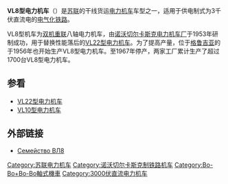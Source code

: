 {{Infobox Locomotive
| name = VL8<br/>ВЛ8
| image = ВЛ8-1232, Россия, Новосибирская область, МЖТ на станции Сеятель (Trainpix 12558).jpg
| caption = VL8-1232号机车
| type = [[电力机车|电力机车]]
| origin = {{USSR}}
| designer = 
| builder = [[诺沃切尔卡斯克电力机车厂|诺沃切尔卡斯克电力机车厂]]<br/>{{link-ru|第比利斯电力机车制造厂|Тбилисский электровозостроительный завод}}
| buildmodel = 
| ordernumber = 
| serialnumber = 
| roadnumber = 
| builddate = 1953年—1967年
| totalproduction  = 1,723台
| user = {{USSR}}<br/>{{RUS}}<br/>{{UKR}}<br/>{{AZE}}<br/>{{ARM}}<br/>{{GEO}}
| railroad = 
| deliverydate = 
| firstrundate = 
| lastrundate = 
| retiredate = 
| scrapdate = 
| nicknames = 
| aarwheels = 
| uicclass = Bo'Bo'+Bo'Bo'
| gauge = 1524 mm
| trucks = 
| bogies = 
| wheeldiameter = 1200 mm
| axleload = 22.5 t
| wheelbase = 
| minimumcurve = 120 m
| length = 27520 mm
| width = 3106 mm
| height = 5080 mm
| framesize = 
| weight = 
| sandcap = 
| electricsystem = DC 3000V
| collectionmethod = 
| transmission = 
| tractionmotors = 
| topspeed = 100公里/小时
| sustainedspeed = 
| poweroutput = 4200 kW（小时）<br/>3760 kW（持续）
| tractiveeffort = 
| factorofadhesion = 
| locobrakes = 
| locobrakepower = 
| locobrakeforce = 
| trainbrakes = 
| safety = 
| notes =
}}
'''VL8型电力机车'''（{{lang-ru|'''ВЛ8'''}}）是[[苏联|苏联]]的干线货运[[电力机车|电力机车]]车型之一，适用于供电制式为3千伏直流电的[[电气化铁路|电气化铁路]]。

VL8型机车为[[機車重聯|双机重联]]八轴电力机车，由[[诺沃切尔卡斯克电力机车厂|诺沃切尔卡斯克电力机车厂]]于1953年研制成功，用于替换性能落后的[[VL22型电力机车|VL22型电力机车]]。为了提高产量，位于[[格鲁吉亚|格鲁吉亚]]的{{link-ru|第比利斯电力机车制造厂|Тбилисский электровозостроительный завод}}于1956年也开始生产VL8型电力机车。至1967年停产，两家工厂累计生产了超过1700台VL8型电力机车。

==参看==
* [[VL22型电力机车|VL22型电力机车]]
* [[VL10型电力机车|VL10型电力机车]]

==外部链接==
* {{ru}}[http://scado.narod.ru/catalog3/r_e_vl8.htm Семейство ВЛ8] {{Wayback|url=http://scado.narod.ru/catalog3/r_e_vl8.htm |date=20200219143755 }}
{{Soviet and CIS locomotives}}

[[Category:苏联电力机车|Category:苏联电力机车]]
[[Category:诺沃切尔卡斯克制铁路机车|Category:诺沃切尔卡斯克制铁路机车]]
[[Category:Bo-Bo+Bo-Bo軸式機車|Category:Bo-Bo+Bo-Bo軸式機車]]
[[Category:3000伏直流电力机车|Category:3000伏直流电力机车]]

{{Soviet-stub}}